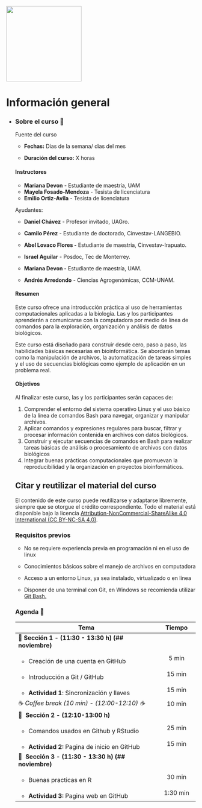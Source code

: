 ::: {layout-ncol="2"}
![](figures/rsgMexico.jpeg){width="200"}
:::

# Información general {.unnumbered}

-   ::: {.panel-tabset group="globalInfo"}
    ### Sobre el curso 📌

    Fuente del curso

    -   **Fechas:** Dias de la semana/ dias del mes

    -   **Duración del curso:** X horas

    #### **Instructores**

    -   **Mariana Devon** - Estudiante de maestría, UAM
    -   **Mayela Fosado-Mendoza** - Tesista de licenciatura
    -   **Emilio Ortiz-Avila** - Tesista de licenciatura

    Ayudantes:

    -   **Daniel Chávez** - Profesor invitado, UAGro.

    -   **Camilo Pérez** - Estudiante de doctorado, Cinvestav-LANGEBIO.

    -   **Abel Lovaco Flores -** Estudiante de maestria, Cinvestav-Irapuato.

    -   **Israel Aguilar** - Posdoc, Tec de Monterrey.

    -   **Mariana Devon -** Estudiante de maestría, UAM.

    -   **Andrés Arredondo** - Ciencias Agrogenómicas, CCM-UNAM.

    #### **Resumen**

    Este curso ofrece una introducción práctica al uso de herramientas computacionales aplicadas a la biología. Las y los participantes aprenderán a comunicarse con la computadora por medio de línea de comandos para la exploración, organización y análisis de datos biológicos.

    Este curso está diseñado para construir desde cero, paso a paso, las habilidades básicas necesarias en bioinformática. Se abordarán temas como la manipulación de archivos, la automatización de tareas simples y el uso de secuencias biológicas como ejemplo de aplicación en un problema real.

    #### **Objetivos**

    Al finalizar este curso, las y los participantes serán capaces de:

    1.  Comprender el entorno del sistema operativo Linux y el uso básico de la línea de comandos Bash para navegar, organizar y manipular archivos.
    2.  Aplicar comandos y expresiones regulares para buscar, filtrar y procesar información contenida en archivos con datos biológicos.
    3.  Construir y ejecutar secuencias de comandos en Bash para realizar tareas básicas de análisis o procesamiento de archivos con datos biológicos
    4.  Integrar buenas prácticas computacionales que promuevan la reproducibilidad y la organización en proyectos bioinformáticos.

    ## Citar y reutilizar el material del curso

    El contenido de este curso puede reutilizarse y adaptarse libremente, siempre que se otorgue el crédito correspondiente. Todo el material está disponible bajo la licencia [Attribution-NonCommercial-ShareAlike 4.0 International (CC BY-NC-SA 4.0)](#0).

    ### Requisitos previos

    -   No se requiere experiencia previa en programación ni en el uso de linux

    -   Conocimientos básicos sobre el manejo de archivos en computadora

    -   Acceso a un entorno Linux, ya sea instalado, virtualizado o en línea

    -   Disponer de una terminal con Git, en Windows se recomienda utilizar [Git Bash.](https://miguel-mx.github.io/2024-01-24-ccm-unam-swc/)

    ### Agenda 📆 {#agenda}

    +---------------------------------------------------------+---------------+
    | Tema                                                    | Tiempo        |
    +=========================================================+:=============:+
    | 🔷 **Sección** **1 - (11:30 - 13:30 h) (## noviembre)** |               |
    +---------------------------------------------------------+---------------+
    | -   Creación de una cuenta en GitHub                    | 5 min         |
    +---------------------------------------------------------+---------------+
    | -   Introducción a Git / GitHub                         | 15 min        |
    +---------------------------------------------------------+---------------+
    | -   **Actividad 1**: Sincronización y llaves            | 15 min        |
    +---------------------------------------------------------+---------------+
    | ☕ *Coffee break (10 min) - (12:00-12:10) ☕*           | 10 min        |
    +---------------------------------------------------------+---------------+
    | 🔷  **Sección** **2 - (12:10-13:00 h)**                 |               |
    +---------------------------------------------------------+---------------+
    | -   Comandos usados en Github y RStudio                 | 25 min        |
    +---------------------------------------------------------+---------------+
    | -   **Actividad 2:** Pagina de inicio en GitHub         | 15 min        |
    +---------------------------------------------------------+---------------+
    | 🔷  **Sección 3 - (11:30 - 13:30 h) (## noviembre)**    |               |
    +---------------------------------------------------------+---------------+
    | -   Buenas practicas en R                               | 30 min        |
    +---------------------------------------------------------+---------------+
    | -   **Actividad 3:** Pagina web en GitHub               | 1:30 min      |
    +---------------------------------------------------------+---------------+
    :::
